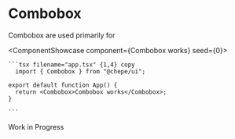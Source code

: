 

# Combobox

Combobox are used primarily for

<ComponentShowcase component={<Combobox>Combobox works</Combobox>} seed={0}>
   <div>

    ```tsx filename="app.tsx" {1,4} copy
      import { Combobox } from "@chepe/ui";

    export default function App() {
      return <Combobox>Combobox works</Combobox>;
    }

    ```

  </div>
</ComponentShowcase>

<Callout emoji="⚠️" type="warning">
  Work in Progress
</Callout>
